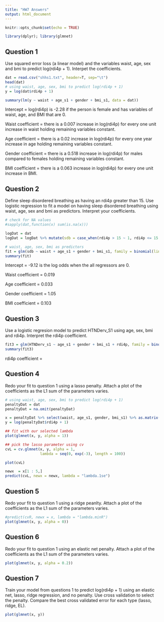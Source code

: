 ```yaml
---
title: "HW7 Answers"
output: html_document
---
```


```r
knitr::opts_chunk$set(echo = TRUE)

library(dplyr); library(glmnet)
```

## Question 1

Use squared error loss (a linear model) and the variables waist, age, sex and bmi to predict log(rdi4p + 1). Interpet the coefficients.
```r
dat = read.csv("shhs1.txt", header=T, sep="\t")
head(dat)
# using waist, age, sex, bmi to predict log(rdi4p + 1)
y = log(dat$rdi4p + 1)

summary(lm(y ~ waist + age_s1 + gender + bmi_s1, data = dat))
```
Intercept = log(rdi4p) is -2.28 if the person is female and has variables of waist, age, and BMI that are 0.

Waist coefficient = there is a 0.007 increase in log(rdi4p) for every one unit increase in waist holding remaining variables constant.

Age coefficient = there is a 0.02 increase in log(rdi4p) for every one year increase in age holding remaining variables constant.

Gender coefficient = there is a 0.518 increase in log(rdi4p) for males compared to females holding remaining variables constant.

BMI coefficient = there is a 0.063 increase in log(rdi4p) for every one unit increase in BMI.


## Question 2

Define sleep disordered breathing as having an rdi4p greater than 15. Use logistic regression to fit a model on having sleep disordered breathing using waist, age, sex and bmi as predictors. Interpret your coefficients.

```r
# check for NA values
#sapply(dat,function(x) sum(is.na(x)))

logDat = dat
logDat = logDat %>% mutate(sdb = case_when(rdi4p > 15 ~ 1, rdi4p <= 15 ~ 0, TRUE ~ NA_real_))

# waist, age, sex, bmi as predictors
fit = glm(sdb ~ waist + age_s1 + gender + bmi_s1, family = binomial(link = 'logit'), data = logDat)
summary(fit)

```
Intercept = -9.12 is the log odds when the all regressors are 0.

Waist coefficient = 0.019

Age coefficient = 0.033

Gender coefficient = 1.05

BMI coefficient = 0.103


## Question 3

Use a logistic regresion model to predict HTNDerv_S1 using age, sex, bmi and rdi4p. Interpret the rdi4p coefficient.

```r

fit3 = glm(HTNDerv_s1 ~ age_s1 + gender + bmi_s1 + rdi4p, family = binomial(link = 'logit'), data = dat)
summary(fit3)
```

rdi4p coefficient = 


## Question 4

Redo your fit to question 1 using a lasso penalty. Attach a plot of the coefficients as the L1 sum of the parameters varies.
```r

# using waist, age, sex, bmi to predict log(rdi4p + 1)
penaltyDat = dat
penaltyDat = na.omit(penaltyDat)

x = penaltyDat %>% select(waist, age_s1, gender, bmi_s1) %>% as.matrix()
y = log(penaltyDat$rdi4p + 1)

## fit with our selected lambda
plot(glmnet(x, y, alpha = 1))

## pick the lasso parameter using cv
cvL = cv.glmnet(x, y, alpha = 1, 
                lambda = seq(0, exp(-3), length = 100))

plot(cvL)

newx  = x[1 : 5,]
predict(cvL, newx = newx, lambda = "lambda.1se")


```


## Question 5

Redo your fit to question 1 using a ridge peanlty. Attach a plot of the coefficients as the L1 sum of the parameters varies.
```r

#predict(cvR, newx = x, lambda = "lambda.minR")
plot(glmnet(x, y, alpha = 0))


```

## Question 6

Redo your fit to question 1 using an elastic net penalty. Attach a plot of the coefficients as the L1 sum of the parameters varies.
```r
plot(glmnet(x, y, alpha = 0.2))

```

## Question 7

Train your model from questions 1 to predict log(rdi4p + 1) using an elastic net, lasso, ridge regression, and no penalty. Use cross validation to select the penalty. Compare the best cross validated error for each type (lasso, ridge, EL).

```r
plot(glmnet(x, y))

```



